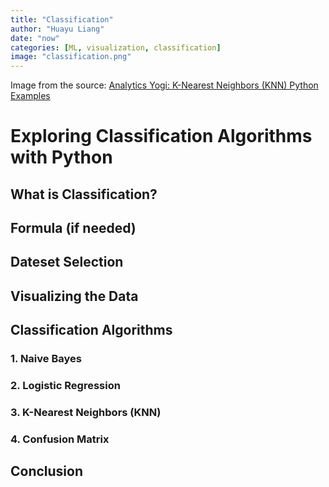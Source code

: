 ```yaml
---
title: "Classification"
author: "Huayu Liang"
date: "now"
categories: [ML, visualization, classification]
image: "classification.png"
---
```


Image from the source: [Analytics Yogi: K-Nearest Neighbors (KNN) Python Examples](https://vitalflux.com/k-nearest-neighbors-explained-with-python-examples/)

# Exploring Classification Algorithms with Python

## What is Classification?

## Formula (if needed)

## Dateset Selection

## Visualizing the Data

## Classification Algorithms

### 1. Naive Bayes

### 2. Logistic Regression

### 3. **K-Nearest Neighbors (KNN)**

### 4. Confusion Matrix

## Conclusion
